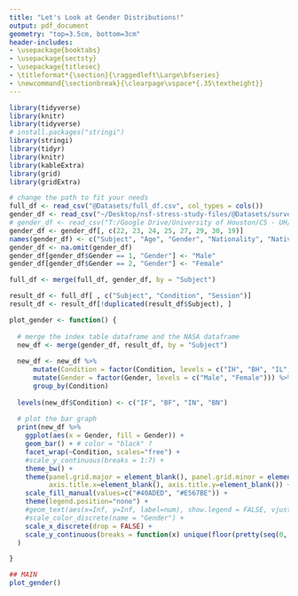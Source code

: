 ```yaml
---
title: "Let's Look at Gender Distributions!" 
output: pdf_document 
geometry: "top=3.5cm, bottom=3cm" 
header-includes: 
- \usepackage{booktabs} 
- \usepackage{sectsty} 
- \usepackage{titlesec} 
- \titleformat*{\section}{\raggedleft\Large\bfseries} 
- \newcommand{\sectionbreak}{\clearpage\vspace*{.35\textheight}} 
--- 
```


```r
library(tidyverse) 
library(knitr) 
library(tidyverse) 
# install.packages("stringi") 
library(stringi) 
library(tidyr) 
library(knitr) 
library(kableExtra) 
library(grid) 
library(gridExtra) 

# change the path to fit your needs 
full_df <- read_csv("@Datasets/full_df.csv", col_types = cols()) 
gender_df <- read_csv("~/Desktop/nsf-stress-study-files/@Datasets/survey-reports/Pre-SurveyExport.csv", col_types = cols()) 
# gender_df <- read_csv("T:/Google Drive/University of Houston/CS - UH/@Research - CPL/@Projects/NsfStressDataCuration/survey-reports/Pre-SurveyExport.csv", col_types = cols()) 
gender_df <- gender_df[, c(22, 23, 24, 25, 27, 29, 30, 19)] 
names(gender_df) <- c("Subject", "Age", "Gender", "Nationality", "NativeLanguage", "EducationLevel", "Occupation", "City") 
gender_df <- na.omit(gender_df) 
gender_df[gender_df$Gender == 1, "Gender"] <- "Male" 
gender_df[gender_df$Gender == 2, "Gender"] <- "Female" 

full_df <- merge(full_df, gender_df, by = "Subject") 

result_df <- full_df[ , c("Subject", "Condition", "Session")] 
result_df <- result_df[!duplicated(result_df$Subject), ] 

plot_gender <- function() { 
  
  # merge the index table dataframe and the NASA dataframe 
  new_df <- merge(gender_df, result_df, by = "Subject") 
  
  new_df <- new_df %>% 
      mutate(Condition = factor(Condition, levels = c("IH", "BH", "IL", "BL"))) %>% 
      mutate(Gender = factor(Gender, levels = c("Male", "Female"))) %>% 
      group_by(Condition) 
  
  levels(new_df$Condition) <- c("IF", "BF", "IN", "BN") 
  
  # plot the bar graph 
  print(new_df %>% 
    ggplot(aes(x = Gender, fill = Gender)) + 
    geom_bar() + # color = "black" ? 
    facet_wrap(~Condition, scales="free") + 
    #scale_y_continuous(breaks = 1:7) + 
    theme_bw() + 
    theme(panel.grid.major = element_blank(), panel.grid.minor = element_blank(), 
          axis.title.x=element_blank(), axis.title.y=element_blank()) + 
    scale_fill_manual(values=c("#40ADED", "#E567BE")) + 
    theme(legend.position="none") + 
    #geom_text(aes(x=Inf, y=Inf, label=num), show.legend = FALSE, vjust = 1.5, hjust = 1.5) + 
    #scale_color_discrete(name = "Gender") + 
    scale_x_discrete(drop = FALSE) + 
    scale_y_continuous(breaks = function(x) unique(floor(pretty(seq(0, (max(x) + 1) * 1.1))))) 
  ) 

} 

```

```r
## MAIN 
plot_gender() 
```
